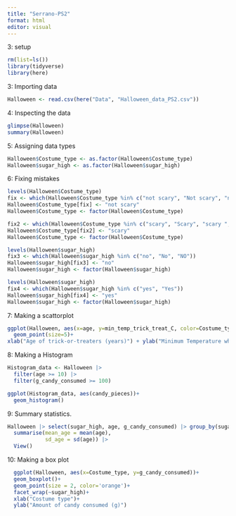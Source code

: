 ```yaml
---
title: "Serrano-PS2"
format: html
editor: visual
---
```


3: setup

```r
rm(list=ls())
library(tidyverse)
library(here)
```
3: Importing data

```r
Halloween <- read.csv(here("Data", "Halloween_data_PS2.csv"))

```

4: Inspecting the data
```r
glimpse(Halloween)
summary(Halloween)
```
5: Assigning data types

```r
Halloween$Costume_type <- as.factor(Halloween$Costume_type)
Halloween$sugar_high <- as.factor(Halloween$sugar_high)
```

6: Fixing mistakes

```r
levels(Halloween$Costume_type)
fix <- which(Halloween$Costume_type %in% c("not scary", "Not scary", "notscary"))
Halloween$Costume_type[fix] <- "not scary"
Halloween$Costume_type <- factor(Halloween$Costume_type)
```

```r
fix2 <- which(Halloween$Costume_type %in% c("scary", "Scary", "scary ", "scaly"))
Halloween$Costume_type[fix2] <- "scary"
Halloween$Costume_type <- factor(Halloween$Costume_type)
```

```r
levels(Halloween$sugar_high)
fix3 <- which(Halloween$sugar_high %in% c("no", "No", "NO"))
Halloween$sugar_high[fix3] <- "no"
Halloween$sugar_high <- factor(Halloween$sugar_high)
```

```r
levels(Halloween$sugar_high)
fix4 <- which(Halloween$sugar_high %in% c("yes", "Yes"))
Halloween$sugar_high[fix4] <- "yes"
Halloween$sugar_high <- factor(Halloween$sugar_high)
```

7: Making a scattorplot

```r
ggplot(Halloween, aes(x=age, y=min_temp_trick_treat_C, color=Costume_type, shape=Costume_type))+
  geom_point(size=5)+
xlab("Age of trick-or-treaters (years)") + ylab("Minimum Temperature while out (C)")+ theme_bw()
```

8: Making a Histogram

```r
Histogram_data <- Halloween |>
  filter(age >= 10) |>
  filter(g_candy_consumed >= 100)

ggplot(Histogram_data, aes(candy_pieces))+
  geom_histogram()
```

9: Summary statistics. 

```r
Halloween |> select(sugar_high, age, g_candy_consumed) |> group_by(sugar_high) |>
  summarise(mean_age = mean(age),
            sd_age = sd(age)) |>
  View()
```

10: Making a box plot

```r
  ggplot(Halloween, aes(x=Costume_type, y=g_candy_consumed))+
  geom_boxplot()+
  geom_point(size = 2, color='orange')+
  facet_wrap(~sugar_high)+
  xlab("Costume type")+
  ylab("Amount of candy consumed (g)")

```
























































